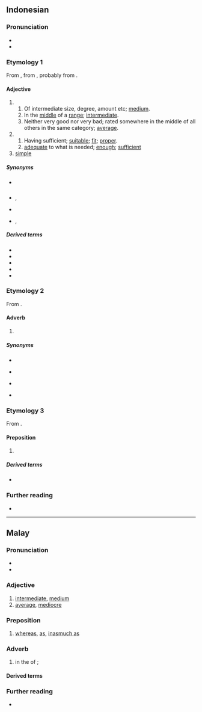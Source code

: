 ==Indonesian==

===Pronunciation===
* {{IPA|id|/səˈdaŋ/}}
* {{hyphenation|id|sê|dang}}

===Etymology 1===
From {{inh|id|ms|sedang}}, from {{der|id|kaw|[[sĕḍaṅ]], [[sĕḍĕṅ]]|t=right, appropriate; just, while}}, probably from {{der|id|mkh-pro|*rɔm|t=appropriate, worthy}}.

====Adjective====
{{id-adj|head=sêdang}}

# {{lb|id|middle of something}}
## Of intermediate size, degree, amount etc; [[medium]].
## In the [[middle]] of a [[range]]; [[intermediate]].
## Neither very good nor very bad; rated somewhere in the middle of all others in the same category; [[average]].
# {{lb|id|of sufficient}}
## Having sufficient; [[suitable]]; [[fit]]; [[proper]].
## [[adequate]] to what is needed; [[enough]]; [[sufficient]]
# [[simple]]

=====Synonyms=====
* {{sense|intermediate}} {{l|id|menengah}}
* {{sense|suitable}} {{l|id|patut}},  {{l|id|pantas}}
* {{sense|sufficient}} {{l|id|cukup}}
* {{sense|simple}} {{l|id|sederhana}},  {{l|id|ugahari}}

=====Derived terms=====
* {{l|id|menyedang}}
* {{l|id|menyedang-nyedang}}
* {{l|id|menyedang-nyedangkan}}
* {{l|id|menyedangkan}}
* {{l|id|sedang-menyedang}}

===Etymology 2===
From {{inh|id|ms|sedang}}.

====Adverb====
{{head|id|adverb|head=sêdang}}

# {{lb|id|auxiliary}} {{non-gloss|[[progressive aspect|Progressive aspect]] without necessarily a final perspective.}}
#: {{ux|id|Dia '''sedang''' kelaparan|She '''is''' starv'''ing''' now}}

=====Synonyms=====
* {{l|id|baru saja}}
* {{l|id|lagi}} {{q|colloquial}}
* {{l|id|masih}}
* {{l|id|pada}} {{q|colloquial}}

===Etymology 3===
From {{inh|id|ms|sedang}}.

====Preposition====
{{head|id|preposition|head=sêdang}}

# {{synonym of|id|sedangkan}}

=====Derived terms=====
* {{l|id|sedangkan}}

===Further reading===
* {{R:KBBI Daring}}

----

==Malay==

===Pronunciation===
* {{IPA|ms|/sədaŋ/}}
* {{rhymes|ms|ədaŋ|aŋ}}

===Adjective===
{{ms-adj|j=سدڠ}}

# [[intermediate]], [[medium]]
# [[average]], [[mediocre]]

===Preposition===
{{ms-prep|j=سدڠ}}

# [[whereas]], [[as]], [[inasmuch as]]

===Adverb===
{{ms-adv|j=سدڠ}}

# in the {{l|en|middle}} of {{l|en|do|doing}}; {{l|en|currently}}
#: {{usex|ms|Cikgu '''sedang''' makan.|The teacher's eat'''ing'''.}}
#: {{syn|ms|tengah}}

====Derived terms====
{{ms-der|40|sedangkan}}

===Further reading===
* {{R:PRPM}}